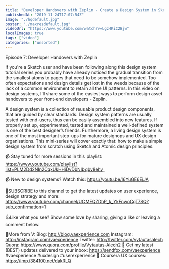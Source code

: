 ```yaml
---
title: "Developer Handovers with Zeplin - Create a Design System in Sketch, Ep7"
publishedAt: "2019-11-24T17:07:54Z"
image: "./hqdefault.jpg"
poster: "./maxresdefault.jpg"
videoUrl: "https://www.youtube.com/watch?v=Lgz4KiC2Bjw"
localImages: true
tags: ["video"]
categories: ["unsorted"]
---
```


Episode 7: Developer Handovers with Zeplin

If you're a Sketch user and have been following along this design system tutorial series you probably have already noticed the gradual transition from the smallest atoms to pages that need to be somehow implemented. Too often expectations and design details get lost in the weeds because of the lack of a common environment to retain all the UI patterns. In this video on design systems, I'll share some of the easiest ways to perform design asset handovers to your front-end developers - Zeplin.

A design system is a collection of reusable product design components, that are guided by clear standards. Design system patterns are usually tested with end-users, thus can be easily assembled into new features. If properly set up, experimented, tested and maintained a well-defined system is one of the best designer’s friends. Furthermore, a living design system is one of the most important step-ups for mature designops and UX design organisations. This mini-series will cover exactly that: how to make a simple design system from scratch using Sketch and Atomic design principles.

📹 Stay tuned for more sessions in this playlist: https://www.youtube.com/playlist?list=PLM2Dd2NIn2CqxUkHHiDvDbNIbqbv8ehy_

📹 New to design systems? Watch this: https://youtu.be/l6YuGE6EjJA

🙌SUBSCRIBE to this channel to get the latest updates on user experience, design strategy and more: https://www.youtube.com/channel/UCMEQZDhP_k_YkFnwoCgT7SQ?sub_confirmation=1

👍Like what you see? Show some love by sharing, giving a like or leaving a comment below.

👨More from V:
Blog: http://blog.vaexperience.com
Instagram: http://instagram.com/vaexperience
Twitter: http://twitter.com/vytautasalech
Quora: https://www.quora.com/profile/Vytautas-Alech2 📩 Get my latest (BEST) updates delivered to your inbox: https://sendfox.com/vaexperience
#vaexperience #uxdesign #userexperience 🎒 Coursera UX courses: https://imp.i384100.net/dakRLQ
